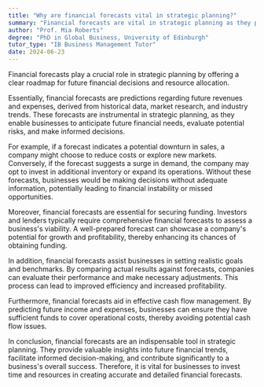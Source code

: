 ```yaml
---
title: "Why are financial forecasts vital in strategic planning?"
summary: "Financial forecasts are vital in strategic planning as they provide a roadmap for future financial decisions and resource allocation."
author: "Prof. Mia Roberts"
degree: "PhD in Global Business, University of Edinburgh"
tutor_type: "IB Business Management Tutor"
date: 2024-06-23
---
```


Financial forecasts play a crucial role in strategic planning by offering a clear roadmap for future financial decisions and resource allocation.

Essentially, financial forecasts are predictions regarding future revenues and expenses, derived from historical data, market research, and industry trends. These forecasts are instrumental in strategic planning, as they enable businesses to anticipate future financial needs, evaluate potential risks, and make informed decisions.

For example, if a forecast indicates a potential downturn in sales, a company might choose to reduce costs or explore new markets. Conversely, if the forecast suggests a surge in demand, the company may opt to invest in additional inventory or expand its operations. Without these forecasts, businesses would be making decisions without adequate information, potentially leading to financial instability or missed opportunities.

Moreover, financial forecasts are essential for securing funding. Investors and lenders typically require comprehensive financial forecasts to assess a business's viability. A well-prepared forecast can showcase a company's potential for growth and profitability, thereby enhancing its chances of obtaining funding.

In addition, financial forecasts assist businesses in setting realistic goals and benchmarks. By comparing actual results against forecasts, companies can evaluate their performance and make necessary adjustments. This process can lead to improved efficiency and increased profitability.

Furthermore, financial forecasts aid in effective cash flow management. By predicting future income and expenses, businesses can ensure they have sufficient funds to cover operational costs, thereby avoiding potential cash flow issues.

In conclusion, financial forecasts are an indispensable tool in strategic planning. They provide valuable insights into future financial trends, facilitate informed decision-making, and contribute significantly to a business's overall success. Therefore, it is vital for businesses to invest time and resources in creating accurate and detailed financial forecasts.
    